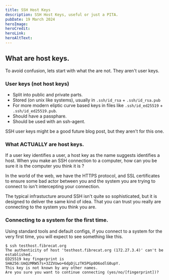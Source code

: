 ```yaml
---
title: SSH Host Keys
description: SSH Host Keys, useful or just a PITA.
pubDate: 19 March 2024
heroImage:
heroCredit:
heroLink:
heroAltText:
---
```



## What are host keys.

To avoid confusion, lets start with what the are not. They aren't user keys.
### User keys (not host keys)

- Split into public and private parts.
- Stored (on unix like systems), usually in `.ssh/id_rsa` + `.ssh/id_rsa.pub`
- For more modern eliptic curve based keys in files like `.ssh/id_ed25519` + `.ssh/id_ed25519.pub`.
- Should have a passphare.
- Should be used with an ssh-agent.

SSH user keys might be a good future blog post, but they aren't for this one.

### What ACTUALLY are host keys.

If a user key identifies a user, a host key as the name suggests identifies a host. When
you make an SSH connection to a computer, how can you be sure it is the computer you think it is ?

In the world of the web, we have the HTTPS protocol, and SSL certificates to ensure some bad
actor between you and the system you are trying to connect to isn't intercepting your connection.

The typical infrastucture around SSH isn't quite so sophisticated, but it is designed to deliver
the same kind of idea. That you can trust you really are connecting to the system you think you are.

### Connecting to a system for the first time.

Using standard tools and default configs, if you connect to a system for the very first time, 
you will expect to see something like this.

```
$ ssh testhost.fibrecat.org
The authenticity of host 'testhost.fibrecat.org (172.27.3.4)' can't be established.
ED25519 key fingerprint is SHA256:UmQzMRW57s+3ZZVUwo+6dpDjLzTK5PGp8O6odlG0upY.
This key is not known by any other names.
Are you sure you want to continue connecting (yes/no/[fingerprint])?
```
